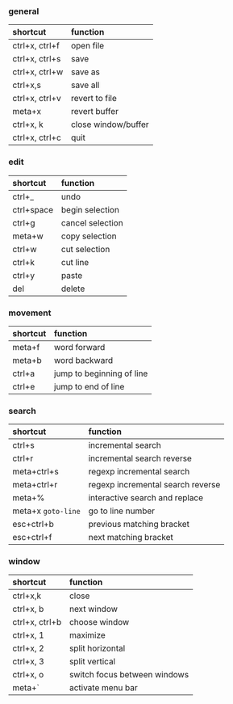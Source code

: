 ### general

| shortcut | function |
|:--|:--|
| ctrl+x, ctrl+f | open file |
| ctrl+x, ctrl+s | save |
| ctrl+x, ctrl+w | save as |
| ctrl+x,s | save all |
| ctrl+x, ctrl+v | revert to file |
| meta+x | revert buffer |
| ctrl+x, k | close window/buffer |
| ctrl+x, ctrl+c | quit |

### edit
| shortcut | function |
|:--|:--|
| ctrl+_ | undo |
| ctrl+space | begin selection |
| ctrl+g | cancel selection |
| meta+w | copy selection |
| ctrl+w | cut selection |
| ctrl+k | cut line |
| ctrl+y | paste |
| del | delete |

### movement
| shortcut | function |
|:--|:--|
| meta+f | word forward |
| meta+b | word backward |
| ctrl+a | jump to beginning of line |
| ctrl+e | jump to end of line |

### search
| shortcut | function |
|:--|:--|
| ctrl+s | incremental search |
| ctrl+r | incremental search reverse |
| meta+ctrl+s | regexp incremental search |
| meta+ctrl+r | regexp incremental search reverse |
| meta+% | interactive search and replace |
| meta+x `goto-line` | go to line number |
| esc+ctrl+b | previous matching bracket |
| esc+ctrl+f | next matching bracket |

### window
| shortcut | function |
|:--|:--|
| ctrl+x,k | close |
| ctrl+x, b | next window |
| ctrl+x, ctrl+b | choose window |
| ctrl+x, 1 | maximize |
| ctrl+x, 2 | split horizontal |
| ctrl+x, 3 | split vertical |
| ctrl+x, o | switch focus between windows |
| meta+` | activate menu bar |
